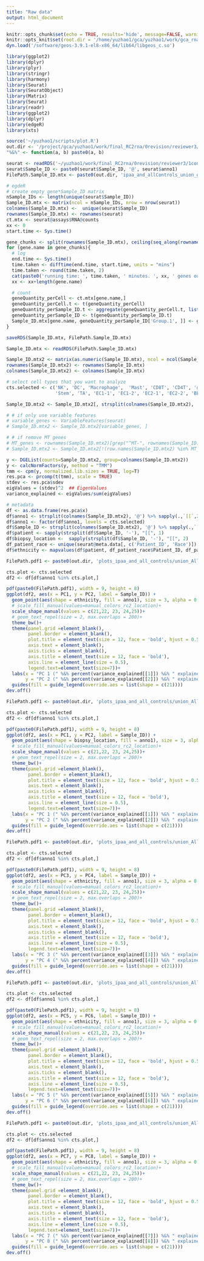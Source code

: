 ```yaml
---
title: "Raw data"
output: html_document
---
```


```r
knitr::opts_chunk$set(echo = TRUE, results='hide', message=FALSE, warning=FALSE, fig.height = 7, fig.width = 7)
knitr::opts_knit$set(root.dir = '/home/yuzhao1/gca/yuzhao1/work/gca_rna/')
dyn.load('/software/geos-3.9.1-el8-x86_64/lib64/libgeos_c.so')

library(ggplot2)
library(dplyr)
library(plyr)
library(stringr)
library(harmony)
library(Seurat)
library(SeuratObject)
library(Matrix)
library(Seurat)
library(readr)
library(ggplot2)
library(dplyr)
library(edgeR)
library(xts)

source('~/yuzhao1/scripts/plot.R')
out.dir <- '/project/gca/yuzhao1/work/final_RC2rna/0revision/reviewer3/1control_ethnicity/'
"%&%" <- function(a, b) paste0(a, b)
```


```r
seurat <- readRDS('~/yuzhao1/work/final_RC2rna/0revision/reviewer3/1control_ethnicity/seurat_ipaa_and_all_controls.rds')
seurat$Sample_ID <- paste0(seurat$Sample_ID, '@', seurat$anno1)
FilePath.Sample_ID.mtx <- paste0(out.dir, 'ipaa_and_allControls_union_gene_vs_Sample_ID_RNA_count_mtx.rds') 

# egdeR
# create empty gene*Sample_ID matrix
nSample_IDs <- length(unique(seurat$Sample_ID))
Sample_ID.mtx <- matrix(ncol = nSample_IDs, nrow = nrow(seurat))
colnames(Sample_ID.mtx) <-  unique(seurat$Sample_ID)
rownames(Sample_ID.mtx) <- rownames(seurat)
ct.mtx <- seurat@assays$RNA@counts
xx <- 0
start.time <- Sys.time()

gene_chunks <- split(rownames(Sample_ID.mtx), ceiling(seq_along(rownames(Sample_ID.mtx))/1000))
for (gene.name in gene_chunks){
  # log
  end.time <- Sys.time()
  time.taken <- difftime(end.time, start.time, units = "mins")
  time.taken <- round(time.taken, 2)
  cat(paste0('running time: ', time.taken, ' minutes. ', xx, ' genes out of ', nrow(Sample_ID.mtx), ' has been counted.\n'))
  xx <- xx+length(gene.name)

  # count
  geneQuantity_perCell <- ct.mtx[gene.name,]
  geneQuantity_perCell.t <- t(geneQuantity_perCell)
  geneQuantity_perSample_ID.t <- aggregate(geneQuantity_perCell.t, list(seurat$Sample_ID), sum)
  geneQuantity_perSample_ID <- t(geneQuantity_perSample_ID.t)
  Sample_ID.mtx[gene.name, geneQuantity_perSample_ID['Group.1', ]] <- geneQuantity_perSample_ID[gene.name, ]
}

saveRDS(Sample_ID.mtx, FilePath.Sample_ID.mtx)

Sample_ID.mtx <- readRDS(FilePath.Sample_ID.mtx)
```


```r
Sample_ID.mtx2 <- matrix(as.numeric(Sample_ID.mtx), ncol = ncol(Sample_ID.mtx))
rownames(Sample_ID.mtx2) <- rownames(Sample_ID.mtx)
colnames(Sample_ID.mtx2) <- colnames(Sample_ID.mtx)

# select cell types that you want to analyze
cts.selected <- c('NK', 'DC', 'Macrophage',  'Mast', 'CD8T', 'CD4T', 'gdT', 'B', 'Plasma',
                  'Stem', 'TA', 'EC1-1', 'EC1-2', 'EC2-1', 'EC2-2', 'BEST4', 'Goblet1', 'Goblet2', 'Fibroblast')

Sample_ID.mtx2 <- Sample_ID.mtx2[, strsplit(colnames(Sample_ID.mtx2), '@') %>% sapply(.,`[[`,2) %in% cts.selected]

# # if only use variable features
# variable_genes <- VariableFeatures(seurat)
# Sample_ID.mtx2 <- Sample_ID.mtx2[variable_genes, ]

# # if remove MT genes
# MT_genes <- rownames(Sample_ID.mtx2)[grep("^MT-", rownames(Sample_ID.mtx2))]
# Sample_ID.mtx2 <- Sample_ID.mtx2[!(row.names(Sample_ID.mtx2) %in% MT_genes),]

y <- DGEList(counts=Sample_ID.mtx2, group=colnames(Sample_ID.mtx2))
y <- calcNormFactors(y, method = "TMM")
tmm <- cpm(y, normalized.lib.sizes = TRUE, log=T)
res.pca <- prcomp(t(tmm), scale = TRUE)
stdev <- res.pca$sdev
eigValues = (stdev)^2  ## EigenValues
variance_explained <- eigValues/sum(eigValues)

# metadata
df <- as.data.frame(res.pca$x)
df$anno1 <- strsplit(colnames(Sample_ID.mtx2), '@') %>% sapply(.,`[[`,2)
df$anno1 <- factor(df$anno1, levels = cts.selected)
df$Sample_ID <- strsplit(colnames(Sample_ID.mtx2), '@') %>% sapply(.,`[[`,1)
df$patient <- sapply(strsplit(df$Sample_ID, '-'), "[[", 1)
df$biopsy_location <-  sapply(strsplit(df$Sample_ID, '-'), "[[", 2)
df_patient_race <- unique(seurat@meta.data[, c('Patient_ID', 'Race')])
df$ethnicity <- mapvalues(df$patient, df_patient_race$Patient_ID, df_patient_race$Race, warn_missing = F)
```


```r
FilePath.pdf1 <- paste0(out.dir, 'plots_ipaa_and_all_controls/union_AllGenes_PC12.pdf') 

cts.plot <- cts.selected
df2 <- df[df$anno1 %in% cts.plot,]

pdf(paste0(FilePath.pdf1), width = 9, height = 8)
ggplot(df2, aes(x = PC1, y = PC2, label = Sample_ID)) +
  geom_point(aes(shape = ethnicity, fill = anno1), size = 3, alpha = 0.86) +
  # scale_fill_manual(values=manual_colors_rc2_location)+
  scale_shape_manual(values = c(21,22, 23, 24,25))+
  # geom_text_repel(size = 2, max.overlaps = 200)+
  theme_bw()+
  theme(panel.grid =element_blank(),
        panel.border = element_blank(),
        plot.title = element_text(size = 12, face = 'bold', hjust = 0.5),
        axis.text = element_blank(),
        axis.ticks = element_blank(),
        axis.title = element_text(size = 12, face = 'bold'),
        axis.line = element_line(size = 0.5),
        legend.text=element_text(size=7))+
  labs(x = "PC 1 (" %&% percent(variance_explained[[1]]) %&% " explained variance)", 
       y = "PC 2 (" %&% percent(variance_explained[[2]]) %&% " explained variance)", title = "")+
  guides(fill = guide_legend(override.aes = list(shape = c(21))))
dev.off()
```


```r
FilePath.pdf1 <- paste0(out.dir, 'plots_ipaa_and_all_controls/union_AllGenes_PC12_location_ct.pdf') 

cts.plot <- cts.selected
df2 <- df[df$anno1 %in% cts.plot,]

pdf(paste0(FilePath.pdf1), width = 9, height = 8)
ggplot(df2, aes(x = PC1, y = PC2, label = Sample_ID)) +
  geom_point(aes(shape = biopsy_location, fill = anno1), size = 3, alpha = 0.86) +
  # scale_fill_manual(values=manual_colors_rc2_location)+
  scale_shape_manual(values = c(21,22, 23, 24,25))+
  # geom_text_repel(size = 2, max.overlaps = 200)+
  theme_bw()+
  theme(panel.grid =element_blank(),
        panel.border = element_blank(),
        plot.title = element_text(size = 12, face = 'bold', hjust = 0.5),
        axis.text = element_blank(),
        axis.ticks = element_blank(),
        axis.title = element_text(size = 12, face = 'bold'),
        axis.line = element_line(size = 0.5),
        legend.text=element_text(size=7))+
  labs(x = "PC 1 (" %&% percent(variance_explained[[1]]) %&% " explained variance)", 
       y = "PC 2 (" %&% percent(variance_explained[[2]]) %&% " explained variance)", title = "")+
  guides(fill = guide_legend(override.aes = list(shape = c(21))))
dev.off()
```

```r
FilePath.pdf1 <- paste0(out.dir, 'plots_ipaa_and_all_controls/union_AllGenes_PC34.pdf') 

cts.plot <- cts.selected
df2 <- df[df$anno1 %in% cts.plot,]

pdf(paste0(FilePath.pdf1), width = 9, height = 8)
ggplot(df2, aes(x = PC3, y = PC4, label = Sample_ID)) +
  geom_point(aes(shape = ethnicity, fill = anno1), size = 3, alpha = 0.86) +
  # scale_fill_manual(values=manual_colors_rc2_location)+
  scale_shape_manual(values = c(21,22, 23, 24,25))+
  # geom_text_repel(size = 2, max.overlaps = 200)+
  theme_bw()+
  theme(panel.grid =element_blank(),
        panel.border = element_blank(),
        plot.title = element_text(size = 12, face = 'bold', hjust = 0.5),
        axis.text = element_blank(),
        axis.ticks = element_blank(),
        axis.title = element_text(size = 12, face = 'bold'),
        axis.line = element_line(size = 0.5),
        legend.text=element_text(size=7))+
  labs(x = "PC 3 (" %&% percent(variance_explained[[3]]) %&% " explained variance)", 
       y = "PC 4 (" %&% percent(variance_explained[[4]]) %&% " explained variance)", title = "")+
  guides(fill = guide_legend(override.aes = list(shape = c(21))))
dev.off()
```



```r
FilePath.pdf1 <- paste0(out.dir, 'plots_ipaa_and_all_controls/union_AllGenes_PC56.pdf') 

cts.plot <- cts.selected
df2 <- df[df$anno1 %in% cts.plot,]

pdf(paste0(FilePath.pdf1), width = 9, height = 8)
ggplot(df2, aes(x = PC5, y = PC6, label = Sample_ID)) +
  geom_point(aes(shape = ethnicity, fill = anno1), size = 3, alpha = 0.86) +
  # scale_fill_manual(values=manual_colors_rc2_location)+
  scale_shape_manual(values = c(21,22, 23, 24,25))+
  # geom_text_repel(size = 2, max.overlaps = 200)+
  theme_bw()+
  theme(panel.grid =element_blank(),
        panel.border = element_blank(),
        plot.title = element_text(size = 12, face = 'bold', hjust = 0.5),
        axis.text = element_blank(),
        axis.ticks = element_blank(),
        axis.title = element_text(size = 12, face = 'bold'),
        axis.line = element_line(size = 0.5),
        legend.text=element_text(size=7))+
  labs(x = "PC 5 (" %&% percent(variance_explained[[5]]) %&% " explained variance)", 
       y = "PC 6 (" %&% percent(variance_explained[[6]]) %&% " explained variance)", title = "")+
  guides(fill = guide_legend(override.aes = list(shape = c(21))))
dev.off()
```



```r
FilePath.pdf1 <- paste0(out.dir, 'plots_ipaa_and_all_controls/union_AllGenes_PC78.pdf') 

cts.plot <- cts.selected
df2 <- df[df$anno1 %in% cts.plot,]

pdf(paste0(FilePath.pdf1), width = 9, height = 8)
ggplot(df2, aes(x = PC7, y = PC8, label = Sample_ID)) +
  geom_point(aes(shape = ethnicity, fill = anno1), size = 3, alpha = 0.86) +
  # scale_fill_manual(values=manual_colors_rc2_location)+
  scale_shape_manual(values = c(21,22, 23, 24,25))+
  # geom_text_repel(size = 2, max.overlaps = 200)+
  theme_bw()+
  theme(panel.grid =element_blank(),
        panel.border = element_blank(),
        plot.title = element_text(size = 12, face = 'bold', hjust = 0.5),
        axis.text = element_blank(),
        axis.ticks = element_blank(),
        axis.title = element_text(size = 12, face = 'bold'),
        axis.line = element_line(size = 0.5),
        legend.text=element_text(size=7))+
  labs(x = "PC 7 (" %&% percent(variance_explained[[7]]) %&% " explained variance)", 
       y = "PC 8 (" %&% percent(variance_explained[[8]]) %&% " explained variance)", title = "")+
  guides(fill = guide_legend(override.aes = list(shape = c(21))))
dev.off()
```





















